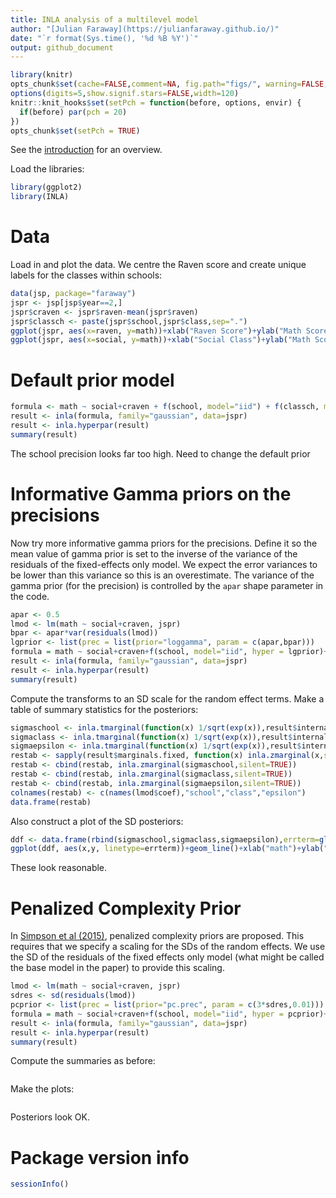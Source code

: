 ```yaml
---
title: INLA analysis of a multilevel model
author: "[Julian Faraway](https://julianfaraway.github.io/)"
date: "`r format(Sys.time(), '%d %B %Y')`"
output: github_document
---
```


```r
library(knitr)
opts_chunk$set(cache=FALSE,comment=NA, fig.path="figs/", warning=FALSE, message=FALSE, dev ="svglite")
options(digits=5,show.signif.stars=FALSE,width=120)
knitr::knit_hooks$set(setPch = function(before, options, envir) {
  if(before) par(pch = 20)
})
opts_chunk$set(setPch = TRUE)
```

See the [introduction](index.md) for an overview. 

Load the libraries:

```r
library(ggplot2)
library(INLA)
```

# Data

Load in and plot the data. We centre the Raven score and create unique labels for the classes within schools:

```r
data(jsp, package="faraway")
jspr <- jsp[jsp$year==2,]
jspr$craven <- jspr$raven-mean(jspr$raven)
jspr$classch <- paste(jspr$school,jspr$class,sep=".")
ggplot(jspr, aes(x=raven, y=math))+xlab("Raven Score")+ylab("Math Score")+geom_point(position = position_jitter())
ggplot(jspr, aes(x=social, y=math))+xlab("Social Class")+ylab("Math Score")+geom_boxplot()
```


# Default prior model


```r
formula <- math ~ social+craven + f(school, model="iid") + f(classch, model="iid")
result <- inla(formula, family="gaussian", data=jspr)
result <- inla.hyperpar(result)
summary(result)
```

The school precision looks far too high. Need to change the default prior

# Informative Gamma priors on the precisions

Now try more informative gamma priors for the precisions. Define it so
the mean value of gamma prior is set to the inverse of the variance of
the residuals of the fixed-effects only model. We expect the error
variances to be lower than this variance so this is an overestimate.
The variance of the gamma prior (for the precision) is controlled by
the `apar` shape parameter in the code.

```r
apar <- 0.5
lmod <- lm(math ~ social+craven, jspr)
bpar <- apar*var(residuals(lmod))
lgprior <- list(prec = list(prior="loggamma", param = c(apar,bpar)))
formula = math ~ social+craven+f(school, model="iid", hyper = lgprior)+f(classch, model="iid", hyper = lgprior)
result <- inla(formula, family="gaussian", data=jspr)
result <- inla.hyperpar(result)
summary(result)
```

Compute the transforms to an SD scale for the random effect terms. Make a table of summary statistics for the posteriors:

```r
sigmaschool <- inla.tmarginal(function(x) 1/sqrt(exp(x)),result$internal.marginals.hyperpar[[2]])
sigmaclass <- inla.tmarginal(function(x) 1/sqrt(exp(x)),result$internal.marginals.hyperpar[[3]])
sigmaepsilon <- inla.tmarginal(function(x) 1/sqrt(exp(x)),result$internal.marginals.hyperpar[[1]])
restab <- sapply(result$marginals.fixed, function(x) inla.zmarginal(x,silent=TRUE))
restab <- cbind(restab, inla.zmarginal(sigmaschool,silent=TRUE))
restab <- cbind(restab, inla.zmarginal(sigmaclass,silent=TRUE))
restab <- cbind(restab, inla.zmarginal(sigmaepsilon,silent=TRUE))
colnames(restab) <- c(names(lmod$coef),"school","class","epsilon")
data.frame(restab)
```

Also construct a plot of the SD posteriors:

```r
ddf <- data.frame(rbind(sigmaschool,sigmaclass,sigmaepsilon),errterm=gl(3,nrow(sigmaclass),labels = c("school","class","epsilon")))
ggplot(ddf, aes(x,y, linetype=errterm))+geom_line()+xlab("math")+ylab("density")+xlim(0,7)
```

These look reasonable.

# Penalized Complexity Prior

In [Simpson et al (2015)](http://arxiv.org/abs/1403.4630v3), penalized complexity priors are proposed. This
requires that we specify a scaling for the SDs of the random effects. We use the SD of the residuals
of the fixed effects only model (what might be called the base model in the paper) to provide this scaling.

```r
lmod <- lm(math ~ social+craven, jspr)
sdres <- sd(residuals(lmod))
pcprior <- list(prec = list(prior="pc.prec", param = c(3*sdres,0.01)))
formula = math ~ social+craven+f(school, model="iid", hyper = pcprior)+f(classch, model="iid", hyper = pcprior)
result <- inla(formula, family="gaussian", data=jspr)
result <- inla.hyperpar(result)
summary(result)
```

Compute the summaries as before:

```r
```

Make the plots:

```r
```

Posteriors look OK.


# Package version info

```r
sessionInfo()
```
